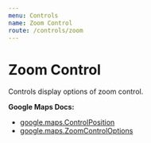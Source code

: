 ```yaml
---
menu: Controls
name: Zoom Control
route: /controls/zoom
---
```



# Zoom Control

Controls display options of zoom control.

**Google Maps Docs:**

- [google.maps.ControlPosition](https://developers.google.com/maps/documentation/javascript/reference#ControlPosition)
- [google.maps.ZoomControlOptions](https://developers.google.com/maps/documentation/javascript/reference#ZoomControlOptions)

<Playground>
  <DocsMap
    zoom={8}
    center={{ lat: 36.964, lng: -122.015 }}
  >
    <ZoomControl position="BOTTOM_CENTER" />
  </DocsMap>
</Playground>

<PropsTable of={ZoomControl} />

